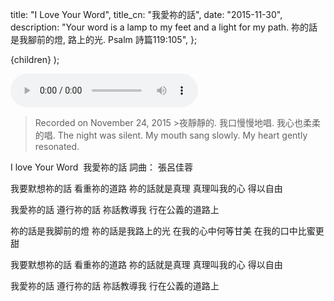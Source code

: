 
  title: "I Love Your Word",
  title_cn: "我愛祢的話",
  date: "2015-11-30",
  description:
    "Your word is a lamp to my feet and a light for my path. 祢的話是我腳前的燈, 路上的光. Psalm 詩篇119:105",
};

  <MDXWrapper meta={meta}>{children}</MDXWrapper>
);

<audio controls src={Audio}></audio>

> Recorded on November 24, 2015
> ​>夜靜靜的.
> 我口慢慢地唱.
> 我心也柔柔的唱.
> The night was silent.
> My mouth sang slowly.
> My heart gently resonated.

I love Your Word
​ 我愛祢的話
詞曲： 張呂佳蓉

我要默想祢的話
看重祢的道路
祢的話就是真理
真理叫我的心
得以自由

我愛祢的話
遵行祢的話
祢話教導我
行在公義的道路上

祢的話是我脚前的燈
祢的話是我路上的光
在我的心中何等甘美
在我的口中比蜜更甜

我要默想祢的話
看重祢的道路
祢的話就是真理
真理叫我的心
得以自由

我愛祢的話
遵行祢的話
祢話教導我
行在公義的道路上

